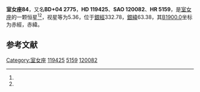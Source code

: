 {{Starbox begin
| name = 室女座84
}}
{{Starbox observe
| epoch = [[J2000.0|J2000.0]]
| constell = [[室女座|室女座]]<ref name=SIMBAD>{{cite web
 | url=http://simbad.u-strasbg.fr/simbad/sim-id?Ident=HR+5159
 | title =Pulsating variable Star
 | publisher=Centre de Données astronomiques de Strasbourg
 | work=SIMBAD
 | accessdate=2012-07-13}}</ref><ref name=DATA>{{cite web
 | url=http://vizier.u-strasbg.fr/viz-bin/VizieR-5?-out.add=.&-source=5050&-corr=PK=HR&-out.max=9999&HR=5159
 | title=VizieR Detailed Page
 | accessdate=2012-07-13
 | archive-date=2016-03-05
 | archive-url=https://web.archive.org/web/20160305090723/http://vizier.u-strasbg.fr/viz-bin/VizieR-5?-out.add=.&-source=5050&-corr=PK=HR&-out.max=9999&HR=5159
 | dead-url=no
 }}</ref>
| 星官 = 
| ra = {{RA|13|43|3.7}}<ref name=SIMBAD /><ref name=DATA />
| dec = {{DEC|+3|32|17}}<ref name=SIMBAD /><ref name=DATA />
| appmag_v = 5.36<ref name=SIMBAD /><ref name=DATA />
}}
{{Starbox character
| class = K2III<ref name=SIMBAD /><ref name=DATA />
| b-v = 1.11<ref name=SIMBAD /><ref name=DATA />
| u-b = 1.04<ref name=SIMBAD /><ref name=DATA />
| r-i = 0.54<ref name=SIMBAD /><ref name=DATA />
| variable = 
}}
{{Starbox astrometry
| radial_v = 1.04
| prop_mo_ra = -41
| parallax = 0.006
| p_error = 
}}
{{Starbox catalog
| names =BD+04 2775，[[SAO星表|SAO]] 120082，[[HD星表|HD]] 119425，[[HR星表|HR]] 5159}}
{{Starbox reference |Simbad=HR+5159}}
{{Starbox end}}

'''室女座84'''，又名'''BD+04 2775'''，'''HD 119425'''、'''SAO 120082'''、'''HR 5159'''，是[[室女座|室女座]]的一颗恒星<ref name=SIMBAD /><ref name=DATA />，视星等为5.36，位于[[銀道座標系|銀經]]332.78，[[銀道座標系|銀緯]]63.38，其[[B1900.0|B1900.0]]坐标为赤經{{RA|13|38|2}}，赤緯{{DEC|+4|63.38|38}}。

== 参考文献 ==
{{reflist}}

{{star-stub}}

{{室女座恒星}}
[[Category:室女座|Category:室女座]]
[[Category:HD和HDE天體|119425]]
[[Category:HR天體|5159]]
[[Category:SAO天體|120082]]